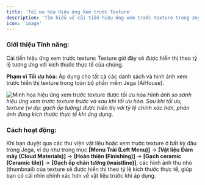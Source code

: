 ```yaml
---
title: 'Tối ưu hóa Hiệu ứng Xem trước Texture'
description: 'Tìm hiểu về cải tiến hiệu ứng xem trước texture trong Jega, giúp hiển thị texture theo tỷ lệ kích thước thực tế, áp dụng cho toàn bộ các danh sách và hình ảnh xem trước texture trong phần mềm.'
icon: 'image'
---
```


### Giới thiệu Tính năng:
Cải tiến hiệu ứng xem trước texture: Texture giờ đây sẽ được hiển thị theo tỷ lệ tương ứng với kích thước thực tế của chúng.

**Phạm vi Tối ưu hóa:** Áp dụng cho tất cả các danh sách và hình ảnh xem trước hiển thị texture trong toàn bộ phần mềm Jega (AiHouse).

![Minh họa hiệu ứng xem trước texture được tối ưu hóa](https://ai-study1.3vjia.com/aihouse-web/6cebb84f-c633-43c5-a789-9126190b940a.png)
*Hình ảnh so sánh hiệu ứng xem trước texture trước và sau khi tối ưu hóa. Sau khi tối ưu, texture (ví dụ: gạch ốp tường) được hiển thị với tỷ lệ chính xác hơn, phản ánh đúng kích thước thực tế khi ứng dụng.*

### Cách hoạt động:
Khi bạn duyệt qua các thư viện vật liệu hoặc xem trước texture ở bất kỳ đâu trong Jega, ví dụ như trong mục **[Menu Trái (Left Menu)]** → **[Vật liệu Đám mây (Cloud Materials)]** → **[Hoàn thiện (Finishing)]** → **[Gạch ceramic (Ceramic tile)]** → **[Gạch ốp chân tường (waistline)]**, các hình ảnh thu nhỏ (thumbnail) của texture sẽ được hiển thị theo tỷ lệ kích thước thực tế, giúp bạn có cái nhìn chính xác hơn về vật liệu trước khi áp dụng.

